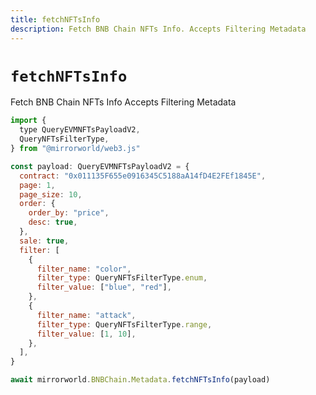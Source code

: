 ```yaml
---
title: fetchNFTsInfo
description: Fetch BNB Chain NFTs Info. Accepts Filtering Metadata
---
```


# `fetchNFTsInfo`

Fetch BNB Chain NFTs Info Accepts Filtering Metadata

```js
import {
  type QueryEVMNFTsPayloadV2,
  QueryNFTsFilterType,
} from "@mirrorworld/web3.js"

const payload: QueryEVMNFTsPayloadV2 = {
  contract: "0x011135F655e0916345C5188aA14fD4E2FEf1845E",
  page: 1,
  page_size: 10,
  order: {
    order_by: "price",
    desc: true,
  },
  sale: true,
  filter: [
    {
      filter_name: "color",
      filter_type: QueryNFTsFilterType.enum,
      filter_value: ["blue", "red"],
    },
    {
      filter_name: "attack",
      filter_type: QueryNFTsFilterType.range,
      filter_value: [1, 10],
    },
  ],
}

await mirrorworld.BNBChain.Metadata.fetchNFTsInfo(payload)
```
